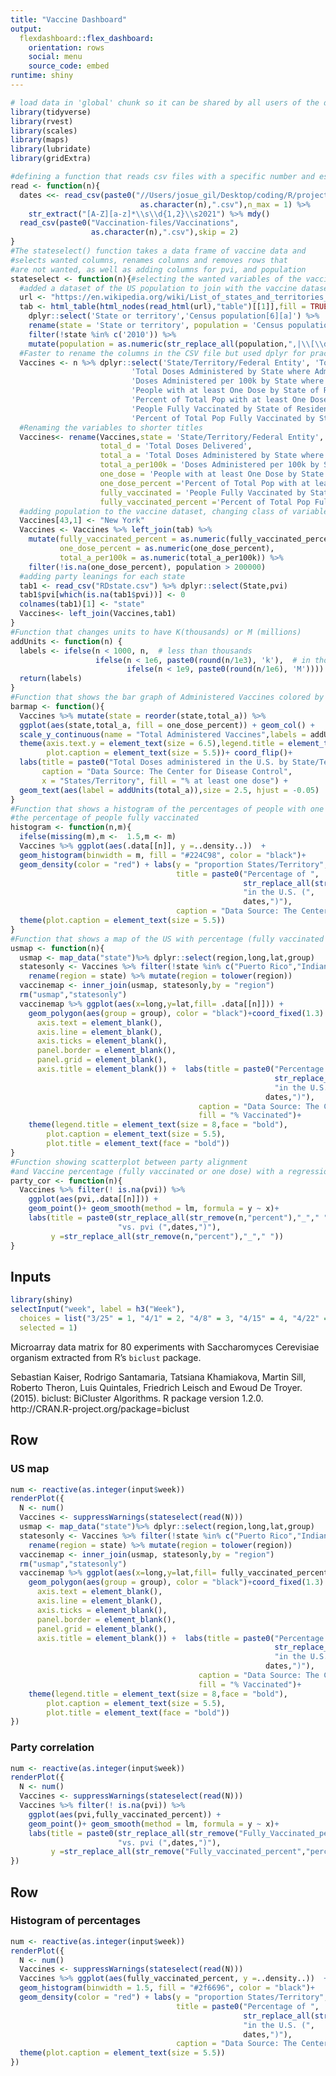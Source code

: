 ```yaml
---
title: "Vaccine Dashboard"
output: 
  flexdashboard::flex_dashboard:
    orientation: rows
    social: menu
    source_code: embed
runtime: shiny
---
```



```r
# load data in 'global' chunk so it can be shared by all users of the dashboard
library(tidyverse)
library(rvest)
library(scales)
library(maps)
library(lubridate)
library(gridExtra)

#defining a function that reads csv files with a specific number and establishes a date.
read <- function(n){
  dates <<- read_csv(paste0("//Users/josue_gil/Desktop/coding/R/projects/data-practice/Vaccination-files/Vaccinations",
                             as.character(n),".csv"),n_max = 1) %>% 
    str_extract("[A-Z][a-z]*\\s\\d{1,2}\\s2021") %>% mdy()
  read_csv(paste0("Vaccination-files/Vaccinations",
                  as.character(n),".csv"),skip = 2)
}
#The stateselect() function takes a data frame of vaccine data and 
#selects wanted columns, renames columns and removes rows that
#are not wanted, as well as adding columns for pvi, and population
stateselect <- function(n){#selecting the wanted variables of the vaccine data
  #added a dataset of the US population to join with the vaccine dataset
  url <- "https://en.wikipedia.org/wiki/List_of_states_and_territories_of_the_United_States_by_population"
  tab <- html_table(html_nodes(read_html(url),"table")[[1]],fill = TRUE) %>% 
    dplyr::select('State or territory','Census population[6][a]') %>%
    rename(state = 'State or territory', population = 'Census population[6][a]') %>%
    filter(!state %in% c('2010')) %>% 
    mutate(population = as.numeric(str_replace_all(population,",|\\[\\d{1,2}\\]","")))
  #Faster to rename the columns in the CSV file but used dplyr for practice.
  Vaccines <- n %>% dplyr::select('State/Territory/Federal Entity', 'Total Doses Delivered',
                           'Total Doses Administered by State where Administered',
                           'Doses Administered per 100k by State where Administered',
                           'People with at least One Dose by State of Residence',
                           'Percent of Total Pop with at least One Dose by State of Residence',
                           'People Fully Vaccinated by State of Residence',
                           'Percent of Total Pop Fully Vaccinated by State of Residence')
  #Renaming the variables to shorter titles 
  Vaccines<- rename(Vaccines,state = 'State/Territory/Federal Entity',
                    total_d = 'Total Doses Delivered',
                    total_a = 'Total Doses Administered by State where Administered', 
                    total_a_per100k = 'Doses Administered per 100k by State where Administered',
                    one_dose = 'People with at least One Dose by State of Residence', 
                    one_dose_percent ='Percent of Total Pop with at least One Dose by State of Residence',
                    fully_vaccinated = 'People Fully Vaccinated by State of Residence', 
                    fully_vaccinated_percent ='Percent of Total Pop Fully Vaccinated by State of Residence')
  #adding population to the vaccine dataset, changing class of variables and filtering lower population territories.
  Vaccines[43,1] <- "New York"
  Vaccines <- Vaccines %>% left_join(tab) %>% 
    mutate(fully_vaccinated_percent = as.numeric(fully_vaccinated_percent),
           one_dose_percent = as.numeric(one_dose_percent),
           total_a_per100k = as.numeric(total_a_per100k)) %>%
    filter(!is.na(one_dose_percent), population > 200000)
  #adding party leanings for each state
  tab1 <- read_csv("RDstate.csv") %>% dplyr::select(State,pvi) 
  tab1$pvi[which(is.na(tab1$pvi))] <- 0
  colnames(tab1)[1] <- "state"
  Vaccines<- left_join(Vaccines,tab1)
}
#Function that changes units to have K(thousands) or M (millions)
addUnits <- function(n) {
  labels <- ifelse(n < 1000, n,  # less than thousands
                   ifelse(n < 1e6, paste0(round(n/1e3), 'k'),  # in thousands
                          ifelse(n < 1e9, paste0(round(n/1e6), 'M'))))  # in millions
  return(labels)
}
#Function that shows the bar graph of Administered Vaccines colored by the % of pop with at least one dose
barmap <- function(){
  Vaccines %>% mutate(state = reorder(state,total_a)) %>% 
  ggplot(aes(state,total_a, fill = one_dose_percent)) + geom_col() + 
  scale_y_continuous(name = "Total Administered Vaccines",labels = addUnits)+ 
  theme(axis.text.y = element_text(size = 6.5),legend.title = element_text(size = 8,face = "bold"),
        plot.caption = element_text(size = 5.5))+ coord_flip()+ 
  labs(title = paste0("Total Doses administered in the U.S. by State/Territory (",dates,")"),
       caption = "Data Source: The Center for Disease Control", 
       x = "States/Territory", fill = "% at least one dose") +
  geom_text(aes(label = addUnits(total_a)),size = 2.5, hjust = -0.05)
}
#Function that shows a histogram of the percentages of people with one dose or 
#the percentage of people fully vaccinated
histogram <- function(n,m){
  ifelse(missing(m),m <-  1.5,m <- m)
  Vaccines %>% ggplot(aes(.data[[n]], y =..density..))  +
  geom_histogram(binwidth = m, fill = "#224C98", color = "black")+ 
  geom_density(color = "red") + labs(y = "proportion States/Territory", x = "Percentage",
                                     title = paste0("Percentage of ",
                                                    str_replace_all(str_remove(n,"percent"),"_"," "),
                                                    "in the U.S. (",
                                                    dates,")"),
                                     caption = "Data Source: The Center for Disease Control and Prevention")+
  theme(plot.caption = element_text(size = 5.5))
}
#Function that shows a map of the US with percentage (fully vaccinated or one dose)
usmap <- function(n){
  usmap <- map_data("state")%>% dplyr::select(region,long,lat,group)
  statesonly <- Vaccines %>% filter(!state %in% c("Puerto Rico","Indian Health Svc")) %>% 
    rename(region = state) %>% mutate(region = tolower(region))
  vaccinemap <- inner_join(usmap, statesonly,by = "region")
  rm("usmap","statesonly")
  vaccinemap %>% ggplot(aes(x=long,y=lat,fill= .data[[n]])) + 
    geom_polygon(aes(group = group), color = "black")+coord_fixed(1.3) + theme(
      axis.text = element_blank(),
      axis.line = element_blank(),
      axis.ticks = element_blank(),
      panel.border = element_blank(),
      panel.grid = element_blank(),
      axis.title = element_blank()) +  labs(title = paste0("Percentage of population ",
                                                           str_replace_all(str_remove(n,"percent"),"_"," "),
                                                           "in the U.S. (",
                                                         dates,")"),
                                          caption = "Data Source: The Center for Disease Control and Prevention",
                                          fill = "% Vaccinated")+ 
    theme(legend.title = element_text(size = 8,face = "bold"), 
        plot.caption = element_text(size = 5.5),
        plot.title = element_text(face = "bold"))
}
#Function showing scatterplot between party alignment 
#and Vaccine percentage (fully vaccinated or one dose) with a regression line
party_cor <- function(n){
  Vaccines %>% filter(! is.na(pvi)) %>% 
    ggplot(aes(pvi,.data[[n]])) +
    geom_point()+ geom_smooth(method = lm, formula = y ~ x)+
    labs(title = paste0(str_replace_all(str_remove(n,"percent"),"_"," "),
                        "vs. pvi (",dates,")"),
         y =str_replace_all(str_remove(n,"percent"),"_"," "))
}
```

Inputs {.sidebar}
-----------------------------------------------------------------------

```r
library(shiny)
selectInput("week", label = h3("Week"), 
  choices = list("3/25" = 1, "4/1" = 2, "4/8" = 3, "4/15" = 4, "4/22" = 5,"4/29" = 6, "5/6" = 7, "5/13" = 8, "5/20" = 9, "5/27" = 10), 
  selected = 1)
```

Microarray data matrix for 80 experiments with Saccharomyces Cerevisiae
organism extracted from R's `biclust` package.

Sebastian Kaiser, Rodrigo Santamaria, Tatsiana Khamiakova, Martin Sill, Roberto
  Theron, Luis Quintales, Friedrich Leisch and Ewoud De Troyer. (2015). biclust:
  BiCluster Algorithms. R package version 1.2.0.
  http://CRAN.R-project.org/package=biclust
  
Row {.tabset}
-----------------------------------------------------------------------

### US map
    
```r

num <- reactive(as.integer(input$week))
renderPlot({
  N <- num()
  Vaccines <- suppressWarnings(stateselect(read(N)))
  usmap <- map_data("state")%>% dplyr::select(region,long,lat,group)
  statesonly <- Vaccines %>% filter(!state %in% c("Puerto Rico","Indian Health Svc")) %>% 
    rename(region = state) %>% mutate(region = tolower(region))
  vaccinemap <- inner_join(usmap, statesonly,by = "region")
  rm("usmap","statesonly")
  vaccinemap %>% ggplot(aes(x=long,y=lat,fill= fully_vaccinated_percent)) + 
    geom_polygon(aes(group = group), color = "black")+coord_fixed(1.3) + theme(
      axis.text = element_blank(),
      axis.line = element_blank(),
      axis.ticks = element_blank(),
      panel.border = element_blank(),
      panel.grid = element_blank(),
      axis.title = element_blank()) +  labs(title = paste0("Percentage of population ",
                                                           str_replace_all(str_remove("Fully_Vaccinated_percent","percent"),"_"," "),
                                                           "in the U.S. (",
                                                         dates,")"),
                                          caption = "Data Source: The Center for Disease Control and Prevention",
                                          fill = "% Vaccinated")+ 
    theme(legend.title = element_text(size = 8,face = "bold"), 
        plot.caption = element_text(size = 5.5),
        plot.title = element_text(face = "bold"))
})

```



### Party correlation
    
```r
num <- reactive(as.integer(input$week))
renderPlot({
  N <- num()
  Vaccines <- suppressWarnings(stateselect(read(N)))
  Vaccines %>% filter(! is.na(pvi)) %>% 
    ggplot(aes(pvi,fully_vaccinated_percent)) +
    geom_point()+ geom_smooth(method = lm, formula = y ~ x)+
    labs(title = paste0(str_replace_all(str_remove("Fully_Vaccinated_percent","percent"),"_"," "),
                        "vs. pvi (",dates,")"),
         y =str_replace_all(str_remove("Fully_vaccinated_percent","percent"),"_"," "))
})
```
   
  Row {.tabset}
-----------------------------------------------------------------------
### Histogram of percentages

```r
num <- reactive(as.integer(input$week))
renderPlot({
  N <- num()
  Vaccines <- suppressWarnings(stateselect(read(N)))
  Vaccines %>% ggplot(aes(fully_vaccinated_percent, y =..density..))  +
  geom_histogram(binwidth = 1.5, fill = "#2f6696", color = "black")+ 
  geom_density(color = "red") + labs(y = "proportion States/Territory", x = "Percentage",
                                     title = paste0("Percentage of ",
                                                    str_replace_all(str_remove("Fully_Vaccinated_percent","percent"),"_"," "),
                                                    "in the U.S. (",
                                                    dates,")"),
                                     caption = "Data Source: The Center for Disease Control and Prevention")+
  theme(plot.caption = element_text(size = 5.5))
})
```

